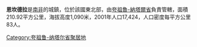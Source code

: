 '''恩坎德拉'''是[[南非|南非]]的城鎮，位於該國東北部，由[[夸祖魯-納塔爾省|夸祖魯-納塔爾省]]負責管轄，面積210.92平方公里，海拔高度1,090米，2001年人口17,424，人口密度每平方公里83人。

{{SouthAfrica-geo-stub}}
[[Category:夸祖鲁-纳塔尔省聚居地|Category:夸祖鲁-纳塔尔省聚居地]]